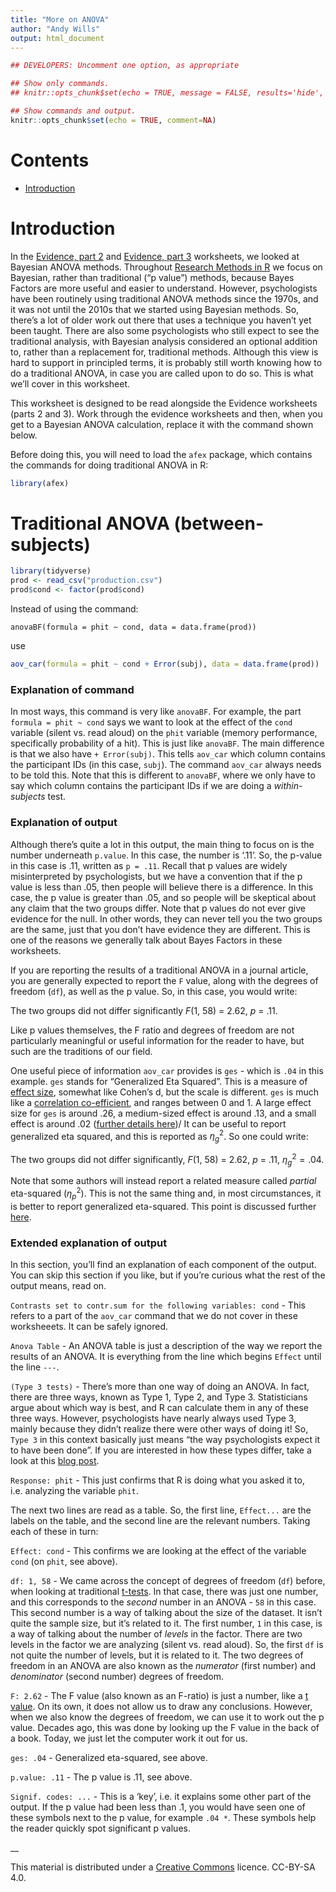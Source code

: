 ```yaml
---
title: "More on ANOVA"
author: "Andy Wills"
output: html_document
---
```


```r
## DEVELOPERS: Uncomment one option, as appropriate

## Show only commands.
## knitr::opts_chunk$set(echo = TRUE, message = FALSE, results='hide', fig.keep = 'none', comment=NA)

## Show commands and output.
knitr::opts_chunk$set(echo = TRUE, comment=NA)

```

# Contents

- [Introduction](#intro)

<a name="intro"></a>

# Introduction

In the [Evidence, part 2]() and [Evidence, part 3]() worksheets, we looked at Bayesian ANOVA methods. Throughout [Research Methods in R]() we focus on Bayesian, rather than traditional ("p value") methods, because Bayes Factors are more useful and easier to understand. However, psychologists have been routinely using traditional ANOVA methods since the 1970s, and it was not until the 2010s that we started using Bayesian methods. So, there's a lot of older work out there that uses a technique you haven't yet been taught. There are also some psychologists who still expect to see the traditional analysis, with Bayesian analysis considered an optional addition to, rather than a replacement for, traditional methods. Although this view is hard to support in principled terms, it is probably still worth knowing how to do a traditional ANOVA, in case you are called upon to do so. This is what we'll cover in this worksheet.

This worksheet is designed to be read alongside the Evidence worksheets (parts 2 and 3). Work through the evidence worksheets and then, when you get to a Bayesian ANOVA calculation, replace it with the command shown below.

Before doing this, you will need to load the `afex` package, which contains the commands for doing traditional ANOVA in R:

```r
library(afex)
```

# Traditional ANOVA (between-subjects)

```r
library(tidyverse)
prod <- read_csv("production.csv")
prod$cond <- factor(prod$cond)
```

Instead of using the command:

`anovaBF(formula = phit ~ cond, data = data.frame(prod))`

use

```r
aov_car(formula = phit ~ cond + Error(subj), data = data.frame(prod))
```
 
### Explanation of command

In most ways, this command is very like `anovaBF`. For example, the part `formula = phit ~ cond` says we want to look at the effect of the `cond` variable (silent vs. read aloud) on the `phit` variable (memory performance, specifically probability of a hit). This is just like `anovaBF`. The main difference is that we also have `+ Error(subj)`. This tells `aov_car` which column contains the participant IDs (in this case, `subj`). The command `aov_car` always needs to be told this. Note that this is different to `anovaBF`, where we only have to say which column contains the participant IDs if we are doing a _within-subjects_ test. 

### Explanation of output

Although there's quite a lot in this output, the main thing to focus on is the number underneath `p.value`. In this case, the number is '.11'. So, the p-value in this case is .11, written as `p = .11`. Recall that p values are widely misinterpreted by psychologists, but we have a convention that if the p value is less than .05, then people will believe there is a difference. In this case, the p value is greater than .05, and so people will be skeptical about any claim that the two groups differ. Note that p values do not ever give evidence for the null. In other words, they can never tell you the two groups are the same, just that you don't have evidence they are different. This is one of the reasons we generally talk about Bayes Factors  in these worksheets.

If you are reporting the results of a traditional ANOVA in a journal article, you are generally expected to report the `F` value, along with the degrees of freedom (`df`), as well as the p value. So, in this case, you would write:

The two groups did not differ significantly _F_(1, 58) = 2.62, _p_ = .11.

Like p values themselves, the F ratio and degrees of freedom are not particularly meaningful or useful information for the reader to have, but such are the traditions of our field.

One useful piece of information `aov_car` provides is `ges` - which is `.04` in this example. `ges` stands for "Generalized Eta Squared". This is a measure of [effect size](), somewhat like Cohen's d, but the scale is different. `ges` is much like a [correlation co-efficient](corr.html#corr), and ranges between 0 and 1. A large effect size for `ges` is around .26, a medium-sized effect is around .13, and a small effect is around .02 ([further details here](https://www.psy.gla.ac.uk/~steve/best/effect.html))/ It can be useful to report generalized eta squared, and this is reported as $\eta_{g}^{2}$. So one could write:

The two groups did not differ significantly, _F_(1, 58) = 2.62, _p_ = .11, $\eta_{g}^{2} = .04$.

Note that some authors will instead report a related measure called _partial_ eta-squared ($\eta_{p}^{2}$). This is not the same thing and, in most circumstances, it is better to report generalized eta-squared. This point is discussed further [here](https://stats.stackexchange.com/questions/301801/generalized-eta-squared).


### Extended explanation of output

In this section, you'll find an explanation of each component of the output. You can skip this section if you like, but if you're curious what the rest of the output means, read on.

`Contrasts set to contr.sum for the following variables: cond` - This refers to a part of the `aov_car` command that we do not cover in these worksheeets. It can be safely ignored.

`Anova Table` - An ANOVA table is just a description of the way we report the results of an ANOVA. It is everything from the line which begins `Effect` until the line `---`.

`(Type 3 tests)` - There's more than one way of doing an ANOVA. In fact, there are three ways, known as Type 1, Type 2, and Type 3. Statisticians argue about which way is best, and R can calculate them in any of these three ways. However, psychologists have nearly always used Type 3, mainly because they didn't realize there were other ways of doing it! So, `Type 3` in this context basically just means "the way psychologists expect it to have been done". If you are interested in how these types differ, take a look at this [blog post](). 

`Response: phit` - This just confirms that R is doing what you asked it to, i.e. analyzing the variable  `phit`.

The next two lines are read as a table. So, the first line, `Effect...` are the labels on the table, and the second line are the relevant numbers. Taking each of these in turn:

`Effect: cond` - This confirms we are looking at the effect of the variable `cond` (on `phit`, see above).

`df: 1, 58` - We came across the concept of degrees of freedom (`df`) before, when looking at traditional [t-tests](). In that case, there was just one number, and this corresponds to the _second_ number in an ANOVA - `58` in this case. This second number is a way of talking about the size of the dataset. It isn't quite the sample size, but it's related to it. The first number, `1` in this case, is a way of talking about the number of _levels_ in the factor. There are two levels in the factor we are analyzing (silent vs. read aloud). So, the first `df` is not quite the number of levels, but it is related to it. The two degrees of freedom in an ANOVA are also known as the _numerator_ (first number) and _denominator_ (second number) degrees of freedom. 

`F: 2.62` - The F value (also known as an F-ratio) is just a number, like a [t value](). On its own, it does not allow us to draw any conclusions. However, when we also know  the degrees of freedom, we can use it to work out the p value. Decades ago, this was done by looking up the F value in the back of a book. Today, we just let the computer work it out for us. 

`ges: .04` - Generalized eta-squared, see above.

`p.value: .11` - The p value is .11, see above.

`Signif. codes: ...` - This is a 'key', i.e. it explains some other part of the output. If the p value had been less than .1, you would have seen one of these symbols next to the p value, for example `.04 *`. These symbols help the reader quickly spot significant p values. 

__

This material is distributed under a [Creative Commons](https://creativecommons.org/) licence. CC-BY-SA 4.0. 


